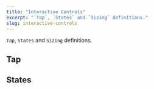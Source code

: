 ```yaml
---
title: "Interactive Controls"
excerpt: "`Tap`, `States` and `Sizing` definitions."
slug: interactive-controls
---
```



`Tap`, `States` and `Sizing` definitions.

## Tap

<TokenTable title="Global Token" description="Value">
  <TokenRow token="--fs-control-tap-size" value="var(--fs-spacing-7)" />
  <TokenRow
    token="--fs-control-tap-size-smallest"
    value="calc(var(--fs-control-tap-size) / 2)"
  />
  <TokenRow
    token="--fs-control-min-height"
    value="var(--fs-control-tap-size)"
  />
</TokenTable>

## States

<TokenTable title="Global Token" description="Value">
  <TokenRow
    token="--fs-control-bkg"
    value="var(--fs-color-neutral-0)"
    isColor
  />
  <TokenRow
    token="--fs-control-bkg-disabled"
    value="var(--fs-color-disabled-bkg)"
    isColor
  />
</TokenTable>
